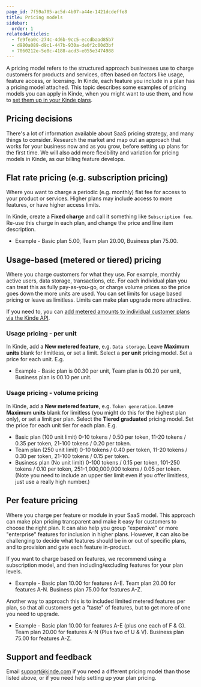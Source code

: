 ```yaml
---
page_id: 7f59a705-ac5d-4b07-a44e-1421dcdeffe8
title: Pricing models
sidebar:
  order: 1
relatedArticles:
  - fe9fea0c-274c-4d6b-9cc5-eccdbaad85b7
  - d980a089-d9c1-447b-930a-de0f2c00d3bf
  - 7060212e-5e8c-4188-acd3-e055e3474988
---
```


A pricing model refers to the structured approach businesses use to charge customers for products and services, often based on factors like usage, feature access, or licensing. In Kinde, each feature you include in a plan has a pricing model attached. This topic describes some examples of pricing models you can apply in Kinde, when you might want to use them, and how to [set them up in your Kinde plans](/billing/manage-plans/create-plans/).

## Pricing decisions 

There's a lot of information available about SaaS pricing strategy, and many things to consider. Research the market and map out an approach that works for your business now and as you grow, before setting up plans for the first time. We will also add more flexibility and variation for pricing models in Kinde, as our billing feature develops.

## Flat rate pricing (e.g. subscription pricing)

Where you want to charge a periodic (e.g. monthly) flat fee for access to your product or services. Higher plans may include access to more features, or have higher access limits. 

In Kinde, create a **Fixed charge** and call it something like `Subscription fee`. Re-use this charge in each plan, and change the price and line item description.

- Example - Basic plan 5.00, Team plan 20.00, Business plan 75.00.

## Usage-based (metered or tiered) pricing

Where you charge customers for what they use. For example, monthly active users, data storage, transactions, etc. For each individual plan you can treat this as fully pay-as-you-go, or charge volume prices so the price goes down the more units are used. You can set limits for usage based pricing or leave as limitless. Limits can make plan upgrade more attractive. 

<Aside>

If you need to, you can [add metered amounts to individual customer plans via the Kinde API](/billing/manage-subscribers/add-metered-usage/). 

</Aside>

### Usage pricing - per unit

In Kinde, add a **New metered feature**, e.g. `Data storage`. Leave **Maximum units** blank for limitless, or set a limit. Select a **per unit** pricing model. Set a price for each unit. E.g.

- Example - Basic plan is 00.30 per unit, Team plan is 00.20 per unit, Business plan is 00.10 per unit.

### Usage pricing - volume pricing

In Kinde, add a **New metered feature**, e.g. `Token generation`. Leave **Maximum units** blank for limitless (you might do this for the highest plan only), or set a limit per plan. Select the **Tiered graduated** pricing model. Set the price for each unit tier for each plan. E.g. 

- Basic plan (100 unit limit) 0-10 tokens / 0.50 per token, 11-20 tokens / 0.35 per token, 21-100 tokens / 0.20 per token.
- Team plan (250 unit limit) 0-10 tokens / 0.40 per token, 11-20 tokens / 0.30 per token, 21-100 tokens / 0.15 per token.
- Business plan (No unit limit) 0-100 tokens / 0.15 per token, 101-250 tokens / 0.10 per token, 251-1,000,000,000 tokens / 0.05 per token. (Note you need to include an upper tier limit even if you offer limitless, just use a really high number.)

## Per feature pricing

Where you charge per feature or module in your SaaS model. This approach can make plan pricing transparent and make it easy for customers to choose the right plan. It can also help you group "expensive" or more "enterprise" features for inclusion in higher plans. However, it can also be challenging to decide what features should be in or out of specific plans, and to provision and gate each feature in-product.

If you want to charge based on features, we recommend using a subscription model, and then including/excluding features for your plan levels. 

- Example - Basic plan 10.00 for features A-E. Team plan 20.00 for features A-N. Business plan 75.00 for features A-Z.

Another way to approach this is to included limited metered features per plan, so that all customers get a "taste" of features, but to get more of one you need to upgrade.

- Example - Basic plan 10.00 for features A-E (plus one each of F & G). Team plan 20.00 for features A-N (Plus two of U & V). Business plan 75.00 for features A-Z.

## Support and feedback

Email support@kinde.com if you need a different pricing model than those listed above, or if you need help setting up your plan pricing.
